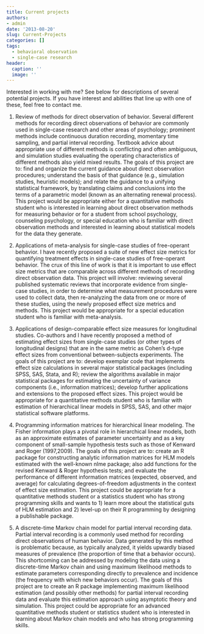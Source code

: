 ```yaml
---
title: Current projects
authors:
- admin
date: '2013-08-20'
slug: Current-Projects
categories: []
tags:
  - behavioral observation
  - single-case research
header:
  caption: ''
  image: ''
---
```


Interested in working with me? See below for descriptions of several potential projects. If you have interest and abilities that line up with one of these, feel free to contact me.

1. Review of methods for direct observation of behavior. Several different methods for recording direct observations of behavior are commonly used in single-case research and other areas of psychology; prominent methods include continuous duration recording, momentary time sampling, and partial interval recording. Textbook advice about appropriate use of different methods is conflicting and often ambiguous, and simulation studies evaluating the operating characteristics of different methods also yield mixed results. The goals of this project are to: find and organize the current guidance about direct observation procedures; understand the basis of that guidance (e.g., simulation studies, heuristic models); and relate the guidance to a unifying statistical framework, by translating claims and conclusions into the terms of a parametric model (known as an alternating renewal process). This project would be appropriate either for a quantitative methods student who is interested in learning about direct observation methods for measuring behavior or for a student from school psychology, counseling psychology, or special education who is familiar with direct observation methods and interested in learning about statistical models for the data they generate.

2. Applications of meta-analysis for single-case studies of free-operant behavior. I have recently proposed a suite of new effect size metrics for quantifying treatment effects in single-case studies of free-operant behavior. The crux of this line of work is that it is important to use effect size metrics that are comparable across different methods of recording direct observation data. This project will involve: reviewing several published systematic reviews that incorporate evidence from single-case studies, in order to determine what measurement procedures were used to collect data, then re-analyzing the data from one or more of these studies, using the newly proposed effect size metrics and methods. This project would be appropriate for a special education student who is familiar with meta-analysis.

3. Applications of design-comparable effect size measures for longitudinal studies. Co-authors and I have recently proposed a method of estimating effect sizes from single-case studies (or other types of longitudinal designs) that are in the same metric as Cohen's d-type effect sizes from conventional between-subjects experiments. The goals of this project are to: develop exemplar code that implements effect size calculations in several major statistical packages (including SPSS, SAS, Stata, and R); review the algorithms available in major statistical packages for estimating the uncertainty of variance components (i.e., information matrices); develop further applications and extensions to the proposed effect sizes. This project would be appropriate for a quantitative methods student who is familiar with estimation of hierarchical linear models in SPSS, SAS, and other major statistical software platforms.

4. Programming information matrices for hierarchical linear modeling. The Fisher information plays a pivotal role in hierarchical linear models, both as an approximate estimates of parameter uncertainty and as a key component of small-sample hypothesis tests such as those of Kenward and Roger (1997,2009). The goals of this project are to: create an R package for constructing analytic information matrices for HLM models estimated with the well-known nlme package;  also add functions for the revised Kenward & Roger hypothesis tests; and evaluate the performance of different information matrices (expected, observed, and average) for calculating degrees-of-freedom adjustments in the context of effect size estimation. This project could be appropriate for a quantitative methods student or a statistics student who has strong programming skills and wants to 1) learn more about the statistical guts of HLM estimation and 2) level-up on their R programming by designing a publishable package.

5. A discrete-time Markov chain model for partial interval recording data. Partial interval recording is a commonly used method for recording direct observations of human behavior. Data generated by this method is problematic because, as typically analyzed, it yields upwardly biased measures of prevalence (the proportion of time that a behavior occurs). This shortcoming can be addressed by modeling the data using a discrete-time Markov chain and using maximum likelihood methods to estimate parameters corresponding directly to prevalence and incidence (the frequency with which new behaviors occur). The goals of this project are to create an R package implementing maximum likelihood estimation (and possibly other methods) for partial interval recording data and evaluate this estimation approach using asymptotic theory and simulation. This project could be appropriate for an advanced quantitative methods student or statistics student who is interested in learning about Markov chain models and who has strong programming skills.
